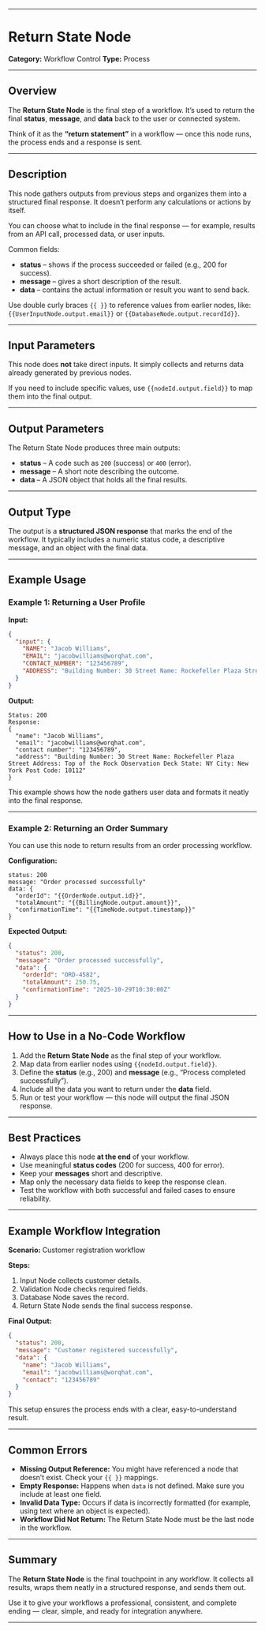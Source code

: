
---

# Return State Node

**Category:** Workflow Control
**Type:** Process

---

## Overview

The **Return State Node** is the final step of a workflow.
It’s used to return the final **status**, **message**, and **data** back to the user or connected system.

Think of it as the **“return statement”** in a workflow — once this node runs, the process ends and a response is sent.

---

## Description

This node gathers outputs from previous steps and organizes them into a structured final response.
It doesn’t perform any calculations or actions by itself.

You can choose what to include in the final response — for example, results from an API call, processed data, or user inputs.

Common fields:

* **status** – shows if the process succeeded or failed (e.g., 200 for success).
* **message** – gives a short description of the result.
* **data** – contains the actual information or result you want to send back.

Use double curly braces `{{ }}` to reference values from earlier nodes, like:
`{{UserInputNode.output.email}}` or `{{DatabaseNode.output.recordId}}`.

---

## Input Parameters

This node does **not** take direct inputs.
It simply collects and returns data already generated by previous nodes.

If you need to include specific values, use `{{nodeId.output.field}}` to map them into the final output.

---

## Output Parameters

The Return State Node produces three main outputs:

* **status** – A code such as `200` (success) or `400` (error).
* **message** – A short note describing the outcome.
* **data** – A JSON object that holds all the final results.

---

## Output Type

The output is a **structured JSON response** that marks the end of the workflow.
It typically includes a numeric status code, a descriptive message, and an object with the final data.

---

## Example Usage

### Example 1: Returning a User Profile

**Input:**

```json
{
  "input": {
    "NAME": "Jacob Williams",
    "EMAIL": "jacobwilliams@worqhat.com",
    "CONTACT_NUMBER": "123456789",
    "ADDRESS": "Building Number: 30 Street Name: Rockefeller Plaza Street Address: Top of the Rock Observation Deck State: NY City: New York Post Code: 10112"
  }
}
```

**Output:**

```
Status: 200  
Response:
{
  "name": "Jacob Williams",
  "email": "jacobwilliams@worqhat.com",
  "contact number": "123456789",
  "address": "Building Number: 30 Street Name: Rockefeller Plaza Street Address: Top of the Rock Observation Deck State: NY City: New York Post Code: 10112"
}
```

This example shows how the node gathers user data and formats it neatly into the final response.

---

### Example 2: Returning an Order Summary

You can use this node to return results from an order processing workflow.

**Configuration:**

```
status: 200  
message: "Order processed successfully"  
data: {
  "orderId": "{{OrderNode.output.id}}",
  "totalAmount": "{{BillingNode.output.amount}}",
  "confirmationTime": "{{TimeNode.output.timestamp}}"
}
```

**Expected Output:**

```json
{
  "status": 200,
  "message": "Order processed successfully",
  "data": {
    "orderId": "ORD-4582",
    "totalAmount": 250.75,
    "confirmationTime": "2025-10-29T10:30:00Z"
  }
}
```

---

## How to Use in a No-Code Workflow

1. Add the **Return State Node** as the final step of your workflow.
2. Map data from earlier nodes using `{{nodeId.output.field}}`.
3. Define the **status** (e.g., 200) and **message** (e.g., “Process completed successfully”).
4. Include all the data you want to return under the **data** field.
5. Run or test your workflow — this node will output the final JSON response.

---

## Best Practices

* Always place this node **at the end** of your workflow.
* Use meaningful **status codes** (200 for success, 400 for error).
* Keep your **messages** short and descriptive.
* Map only the necessary data fields to keep the response clean.
* Test the workflow with both successful and failed cases to ensure reliability.

---

## Example Workflow Integration

**Scenario:** Customer registration workflow

**Steps:**

1. Input Node collects customer details.
2. Validation Node checks required fields.
3. Database Node saves the record.
4. Return State Node sends the final success response.

**Final Output:**

```json
{
  "status": 200,
  "message": "Customer registered successfully",
  "data": {
    "name": "Jacob Williams",
    "email": "jacobwilliams@worqhat.com",
    "contact": "123456789"
  }
}
```

This setup ensures the process ends with a clear, easy-to-understand result.

---

## Common Errors

* **Missing Output Reference:** You might have referenced a node that doesn’t exist. Check your `{{ }}` mappings.
* **Empty Response:** Happens when `data` is not defined. Make sure you include at least one field.
* **Invalid Data Type:** Occurs if data is incorrectly formatted (for example, using text where an object is expected).
* **Workflow Did Not Return:** The Return State Node must be the last node in the workflow.


---

## Summary

The **Return State Node** is the final touchpoint in any workflow.
It collects all results, wraps them neatly in a structured response, and sends them out.

Use it to give your workflows a professional, consistent, and complete ending — clear, simple, and ready for integration anywhere.

---

